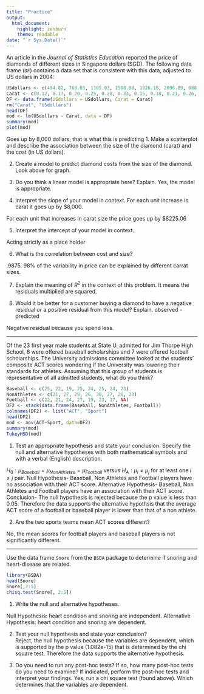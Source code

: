```yaml
---
title: "Practice"
output: 
  html_document: 
    highlight: zenburn
    theme: readable
date: "`r Sys.Date()`"
---
```


An article in the *Journal of Statistics Education* reported the price of diamonds of different sizes in Singapore dollars (SGD).  The following data frame (`DF`) contains a data set that is consistent with this data, adjusted to US dollars in 2004:

```r
USdollars <- c(494.82, 768.03, 1105.03, 1508.88, 1826.18, 2096.89, 688.24, 944.90, 1071.75, 1504.44, 1908.28, 2409.76, 748.10, 1076.18, 1289.20, 1597.63, 2038.09)
Carat <- c(0.12, 0.17, 0.20, 0.25, 0.28, 0.33, 0.15, 0.18, 0.21, 0.26, 0.29, 0.35, 0.16, 0.19, 0.23, 0.27, 0.32)
DF <- data.frame(USdollars = USdollars, Carat = Carat)
rm("Carat", "USdollars")
head(DF)
mod <- lm(USdollars ~ Carat, data = DF)
summary(mod)
plot(mod)

```

Goes up by 8,000 dollars, that is what this is predicting
1.  Make a scatterplot and describe the association between the size of the diamond (carat) and the cost (in US dollars).

2.  Create a model to predict diamond costs from the size of the diamond.
Look above for graph.

3. Do you think a linear model is appropriate here?  Explain.
Yes, the model is appropriate. 

4.  Interpret the slope of your model in context.
For each unit increase is carat it goes up by $8,000.

For each unit that increases in carat size the price goes up by $8225.06

5.  Interpret the intercept of your model in context.

Acting strictly as a place holder

6.  What is the correlation between cost and size?

.9875. 98% of the variability in price can be explained by different carrat sizes.

7.  Explain the meaning of $R^2$ in the context of this problem.
It means the residuals multiplied are squared.

8.  Would it be better for a customer buying a diamond to have a negative residual or a positive residual from this model?  Explain.
observed - predicted

Negative residual because you spend less.

-----------

Of the 23 first year male students at State U. admitted for Jim Thorpe High School, 8 were offered baseball scholarships and 7 were offered football scholarships.  The University admissions committee looked at the students' composite ACT scores wondering if the University was lowering their standards for athletes.  Assuming that this group of students is representative of all admitted students, what do you think?


```r
Baseball <- c(25, 22, 19, 25, 24, 25, 24, 23)
NonAthletes <- c(21, 27, 29, 26, 30, 27, 26, 23)
Football <- c(22, 21, 24, 27, 19, 23, 17, NA)
DF2 <- stack(data.frame(Baseball, NonAthletes, Football))
colnames(DF2) <- list("ACT", "Sport")
head(DF2)
mod <- aov(ACT~Sport, data=DF2)
summary(mod)
TukeyHSD(mod)
```

1. Test an appropriate hypothesis and state your conclusion.  Specify the null and alternative hypotheses with both mathematical symbols and with a verbal (English) description.

$H_0:\mu_{Baseball} = \mu_{NonAthletes} = \mu_{Football}$ versus $H_A:\mu_{i} \neq \mu_{j}$ for at least one $i \neq j$ pair.
Null Hypothesis- Baseball, Non Athletes and Football players have no association with their ACT score.
Alternative Hypothesis- Baseball, Non Athletes and Football players have an association with their ACT score.
Conclusion- The null hypothesis is rejected because the p value is less than 0.05. Therefore the data supports the alternative hypothsis that the average ACT score of a football or baseball player is lower than that of a non athlete. 


2.  Are the two sports teams mean ACT scores different?

No, the mean scores for football players and baseball players is not significantly different.

------------------

Use the data frame `Snore` from the `BSDA` package to determine if snoring and heart-disease are related.  

```r
library(BSDA)
head(Snore)
Snore[,2:5]
chisq.test(Snore[, 2:5])
```

1.  Write the null and alternative hypotheses.

Null Hypothesis: heart condition and snoring are independent. 
Alternative Hypothesis: heart condition and snoring are dependent.

2.  Test your null hypothesis and state your conclusion?  
Reject, the null hypothesis because the variables are dependent, which is supported by the p value (1.082e-15) that is determined by the chi square test. Therefore the data supports the alternative hypothesis. 


3. Do you need to run any post-hoc tests?  If so, how many post-hoc tests do you need to examine?  If indicated, perform the post-hoc tests and interpret your findings.
Yes, run a chi square test (found above). Which determines that the variables are dependent.
